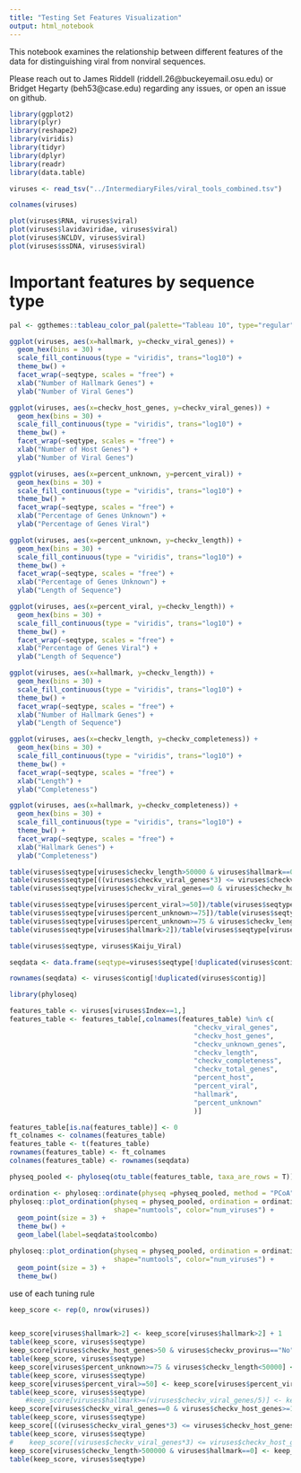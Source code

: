 ```yaml
---
title: "Testing Set Features Visualization"
output: html_notebook
---
```


This notebook examines the relationship between different features of the data for distinguishing viral from nonviral sequences.

Please reach out to James Riddell (riddell.26@buckeyemail.osu.edu) or
Bridget Hegarty (beh53@case.edu) regarding any issues, or open an issue on github.

```r
library(ggplot2)
library(plyr)
library(reshape2)
library(viridis)
library(tidyr)
library(dplyr)
library(readr)
library(data.table)
```

```r
viruses <- read_tsv("../IntermediaryFiles/viral_tools_combined.tsv")
```

```r
colnames(viruses)
```

```r
plot(viruses$RNA, viruses$viral)
plot(viruses$lavidaviridae, viruses$viral)
plot(viruses$NCLDV, viruses$viral)
plot(viruses$ssDNA, viruses$viral)
```




# Important features by sequence type

```r
pal <- ggthemes::tableau_color_pal(palette="Tableau 10", type="regular")
```

```r
ggplot(viruses, aes(x=hallmark, y=checkv_viral_genes)) +
  geom_hex(bins = 30) +
  scale_fill_continuous(type = "viridis", trans="log10") +
  theme_bw() +
  facet_wrap(~seqtype, scales = "free") +
  xlab("Number of Hallmark Genes") +
  ylab("Number of Viral Genes")
```

```r
ggplot(viruses, aes(x=checkv_host_genes, y=checkv_viral_genes)) +
  geom_hex(bins = 30) +
  scale_fill_continuous(type = "viridis", trans="log10") +
  theme_bw() +
  facet_wrap(~seqtype, scales = "free") +
  xlab("Number of Host Genes") +
  ylab("Number of Viral Genes")
```

```r
ggplot(viruses, aes(x=percent_unknown, y=percent_viral)) +
  geom_hex(bins = 30) +
  scale_fill_continuous(type = "viridis", trans="log10") +
  theme_bw() +
  facet_wrap(~seqtype, scales = "free") +
  xlab("Percentage of Genes Unknown") +
  ylab("Percentage of Genes Viral")
```

```r
ggplot(viruses, aes(x=percent_unknown, y=checkv_length)) +
  geom_hex(bins = 30) +
  scale_fill_continuous(type = "viridis", trans="log10") +
  theme_bw() +
  facet_wrap(~seqtype, scales = "free") +
  xlab("Percentage of Genes Unknown") +
  ylab("Length of Sequence")
```

```r
ggplot(viruses, aes(x=percent_viral, y=checkv_length)) +
  geom_hex(bins = 30) +
  scale_fill_continuous(type = "viridis", trans="log10") +
  theme_bw() +
  facet_wrap(~seqtype, scales = "free") +
  xlab("Percentage of Genes Viral") +
  ylab("Length of Sequence") 
```

```r
ggplot(viruses, aes(x=hallmark, y=checkv_length)) +
  geom_hex(bins = 30) +
  scale_fill_continuous(type = "viridis", trans="log10") +
  theme_bw() +
  facet_wrap(~seqtype, scales = "free") +
  xlab("Number of Hallmark Genes") +
  ylab("Length of Sequence") 
```

```r
ggplot(viruses, aes(x=checkv_length, y=checkv_completeness)) +
  geom_hex(bins = 30) +
  scale_fill_continuous(type = "viridis", trans="log10") +
  theme_bw() +
  facet_wrap(~seqtype, scales = "free") +
  xlab("Length") +
  ylab("Completeness") 
```

```r
ggplot(viruses, aes(x=hallmark, y=checkv_completeness)) +
  geom_hex(bins = 30) +
  scale_fill_continuous(type = "viridis", trans="log10") +
  theme_bw() +
  facet_wrap(~seqtype, scales = "free") +
  xlab("Hallmark Genes") +
  ylab("Completeness") 
```

```r
table(viruses$seqtype[viruses$checkv_length>50000 & viruses$hallmark==0])/table(viruses$seqtype)
table(viruses$seqtype[((viruses$checkv_viral_genes*3) <= viruses$checkv_host_genes) & viruses$checkv_provirus=="No"])/table(viruses$seqtype)
table(viruses$seqtype[viruses$checkv_viral_genes==0 & viruses$checkv_host_genes>=1])/table(viruses$seqtype)

table(viruses$seqtype[viruses$percent_viral>=50])/table(viruses$seqtype)
table(viruses$seqtype[viruses$percent_unknown>=75])/table(viruses$seqtype)
table(viruses$seqtype[viruses$percent_unknown>=75 & viruses$checkv_length<50000])/table(viruses$seqtype)
table(viruses$seqtype[viruses$hallmark>2])/table(viruses$seqtype[viruses$seqtype %in% unique(viruses$seqtype[viruses$hallmark>2])])
```

```r
table(viruses$seqtype, viruses$Kaiju_Viral)
```

```r
seqdata <- data.frame(seqtype=viruses$seqtype[!duplicated(viruses$contig)])

rownames(seqdata) <- viruses$contig[!duplicated(viruses$contig)]
```

```r
library(phyloseq)
```


```r
features_table <- viruses[viruses$Index==1,]
features_table <- features_table[,colnames(features_table) %in% c( 
                                              "checkv_viral_genes",
                                              "checkv_host_genes",
                                              "checkv_unknown_genes",
                                              "checkv_length",
                                              "checkv_completeness",
                                              "checkv_total_genes",
                                              "percent_host",
                                              "percent_viral",
                                              "hallmark",
                                              "percent_unknown"
                                              )]

features_table[is.na(features_table)] <- 0
ft_colnames <- colnames(features_table)
features_table <- t(features_table)
rownames(features_table) <- ft_colnames
colnames(features_table) <- rownames(seqdata)

physeq_pooled <- phyloseq(otu_table(features_table, taxa_are_rows = T))
```

```r
ordination <- phyloseq::ordinate(physeq =physeq_pooled, method = "PCoA", distance = "bray")
phyloseq::plot_ordination(physeq = physeq_pooled, ordination = ordination,
                          shape="numtools", color="num_viruses") + 
  geom_point(size = 3) +
  theme_bw() +
  geom_label(label=seqdata$toolcombo)

phyloseq::plot_ordination(physeq = physeq_pooled, ordination = ordination,
                          shape="numtools", color="num_viruses") + 
  geom_point(size = 3) +
  theme_bw()
```

use of each tuning rule
```r
keep_score <- rep(0, nrow(viruses))


keep_score[viruses$hallmark>2] <- keep_score[viruses$hallmark>2] + 1
table(keep_score, viruses$seqtype)
keep_score[viruses$checkv_host_genes>50 & viruses$checkv_provirus=="No"] <- keep_score[viruses$checkv_host_genes>50 & viruses$checkv_provirus=="No"] - 1
table(keep_score, viruses$seqtype)
keep_score[viruses$percent_unknown>=75 & viruses$checkv_length<50000] <- keep_score[viruses$percent_unknown>=75 & viruses$checkv_length<50000] + 0.5
table(keep_score, viruses$seqtype)
keep_score[viruses$percent_viral>=50] <- keep_score[viruses$percent_viral>=50] + 0.5
table(keep_score, viruses$seqtype)
    #keep_score[viruses$hallmark>=(viruses$checkv_viral_genes/5)] <- keep_score[viruses$hallmark>=(viruses$checkv_viral_genes/5)] + 1 #add some ratio
keep_score[viruses$checkv_viral_genes==0 & viruses$checkv_host_genes>=1] <- keep_score[viruses$checkv_viral_genes==0 & viruses$checkv_host_genes>=1] - 1
table(keep_score, viruses$seqtype)
keep_score[((viruses$checkv_viral_genes*3) <= viruses$checkv_host_genes) & viruses$checkv_provirus=="No"] <- keep_score[((viruses$checkv_viral_genes*3) <= viruses$checkv_host_genes) & viruses$checkv_provirus=="No"] - 1 # consider accounting for provirus designation
table(keep_score, viruses$seqtype)
#    keep_score[(viruses$checkv_viral_genes*3) <= viruses$checkv_host_genes] <- 0 # consider accounting for provirus designation
keep_score[viruses$checkv_length>500000 & viruses$hallmark==0] <- keep_score[viruses$checkv_length>500000 & viruses$hallmark==0] - 1
table(keep_score, viruses$seqtype)
```

